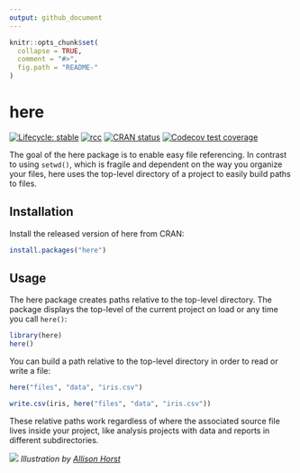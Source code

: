 ```yaml
---
output: github_document
---
```


<!-- README.md is generated from README.Rmd. Please edit that file -->

```r
knitr::opts_chunk$set(
  collapse = TRUE,
  comment = "#>",
  fig.path = "README-"
)
```

# here

<!-- badges: start -->
[![Lifecycle: stable](https://img.shields.io/badge/lifecycle-stable-brightgreen.svg)](https://www.tidyverse.org/lifecycle/#stable)
[![rcc](https://github.com/r-lib/here/workflows/rcc/badge.svg)](https://github.com/r-lib/here/actions)
[![CRAN status](https://www.r-pkg.org/badges/version/here)](https://CRAN.R-project.org/package=here)
[![Codecov test coverage](https://codecov.io/gh/r-lib/here/branch/master/graph/badge.svg)](https://codecov.io/gh/r-lib/here?branch=master)
<!-- badges: end -->

The goal of the here package is to enable easy file referencing. In contrast to using `setwd()`, which is fragile and dependent on the way you organize your files, here uses the top-level directory of a project to easily build paths to files.

## Installation

Install the released version of here from CRAN:
```r
install.packages("here")
```


## Usage

The here package creates paths relative to the top-level directory. The package displays the top-level of the current project on load or any time you call `here()`:

```r
library(here)
here()
```

You can build a path relative to the top-level directory in order to read or write a file:

```r
here("files", "data", "iris.csv")
```

```r
write.csv(iris, here("files", "data", "iris.csv"))
```

These relative paths work regardless of where the associated source file lives inside your project, like analysis projects with data and reports in different subdirectories.

![](https://raw.githubusercontent.com/allisonhorst/stats-illustrations/master/rstats-artwork/here.png)
*Illustration by [Allison Horst](https://github.com/allisonhorst)*

